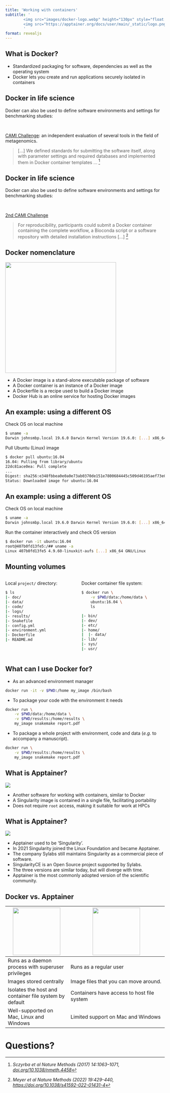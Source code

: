 ```yaml
---
title: 'Working with containers'
subtitle: '
        <img src="images/docker-logo.webp" height="130px" style="float:center; padding: 15px 15px 15px 15px;"/>
        <img src="https://apptainer.org/docs/user/main/_static/logo.png" height="130px" style="float:center; padding: 15px 15px 15px 15px;"/>
        '
format: revealjs
---
```


## What is [Docker]{.green}?

::: {.incremental}
- Standardized packaging for software, dependencies as well as the operating
  system
- Docker lets you create and run applications securely isolated in
  [containers]{.green}
:::

## Docker in life science

Docker can also be used to define software environments and settings for
benchmarking studies:

<br>

[CAMI Challenge](https://data.cami-challenge.org/): an independent evaluation of
several tools in the field of metagenomics.

> [...] We defined standards for submitting the software itself, along with
> parameter settings and required databases and implemented them in Docker
> container templates ... ^[_Sczyrba et al Nature Methods (2017) 14:1063–1071,
> [doi.org/10.1038/nmeth.4458](https://doi.org/10.1038/nmeth.4458)_]

## Docker in life science

Docker can also be used to define software environments and settings for
benchmarking studies:

<br>

[2nd CAMI Challenge](https://www.microbiome-cosi.org/cami/cami/cami2)

> For reproducibility, participants could submit a Docker container containing
> the complete workflow, a Bioconda script or a software repository with
> detailed installation instructions [...] ^[_Meyer et al Nature Methods (2022)
> 19:429-440, [https://doi.org/10.1038/s41592-022-01431-4](https://doi.org/10.1038/s41592-022-01431-4)_]

## Docker nomenclature

::: {.fragment}
![](images/images_and_containers.png){height=350 fig-align="center"}
:::

::: {.incremental}
- A Docker [image]{.green} is a stand-alone executable package of software
- A Docker [container]{.green} is an instance of a Docker image
- A [Dockerfile]{.green} is a recipe used to build a Docker image
- [Docker Hub]{.green} is an online service for hosting Docker images
:::



## An example: using a different OS

::: {.fragment}
Check OS on local machine
```.bash
$ uname -a
Darwin johnsmbp.local 19.6.0 Darwin Kernel Version 19.6.0: [...] x86_64
```
:::

::: {.fragment}
Pull Ubuntu (Linux) image
```.bash
$ docker pull ubuntu:16.04
16.04: Pulling from library/ubuntu
22dc81ace0ea: Pull complete
...
Digest: sha256:e348fbbea0e0a0e73ab0370de151e7800684445c509d46195aef73e090a49bd6
Status: Downloaded image for ubuntu:16.04
```
:::

## An example: using a different OS

Check OS on local machine
```.bash
$ uname -a
Darwin johnsmbp.local 19.6.0 Darwin Kernel Version 19.6.0: [...] x86_64
```

Run the container interactively and check OS version
```.bash
$ docker run -it ubuntu:16.04
root@407b0fd13fe5:/## uname -a
Linux 407b0fd13fe5 4.9.60-linuxkit-aufs [...] x86_64 GNU/Linux
```

## Mounting volumes

:::: {.columns height=90%}

::: {.column}
::: {.fragment}
Local `project/` directory:
```.bash
$ ls
|- doc/
|- data/
|- code/
|- logs/
|- results/
|- Snakefile
|- config.yml
|- environment.yml
|- Dockerfile
|- README.md
```
:::
:::

::: {.column}
::: {.fragment}
Docker container file system:
```.bash
$ docker run \
    -v $PWD/data:/home/data \
    ubuntu:16.04 \
    ls

|- bin/
|- dev/
|- etc/
|- home/
|  |- data/
|- lib/
|- sys/
|- usr/
```
:::
:::

::::

## What can I use Docker for?

::: {.fragment}
- As an advanced [environment]{.green} manager

```bash
docker run -it -v $PWD:/home my_image /bin/bash
```
:::

::: {.fragment}
- To package your [code]{.green} with the environment it needs

```bash
docker run \
    -v $PWD/data:/home/data \
    -v $PWD/results:/home/results \
    my_image snakemake report.pdf
```
:::

::: {.fragment}
- To package a [whole project]{.green} with environment, code and data (_e.g._
  to accompany a manuscript).

```bash
docker run \
    -v $PWD/results:/home/results \
    my_image snakemake report.pdf
```
:::

## What is Apptainer?

![](http://apptainer.org/static/hero-img-e614806cf573fd0cbbe09a25d9e69637.png){fig-align=center}

::: {.incremental}
- Another software for working with containers, similar to Docker
- A Singularity image is contained in a single file, facilitating portability
- Does not require `root` access, making it suitable for work at HPCs
:::

## What is Apptainer?

![](http://apptainer.org/static/hero-img-e614806cf573fd0cbbe09a25d9e69637.png){fig-align=center}

::: {.incremental}
- Apptainer used to be 'Singularity'. 
- In 2021 Singularity joined the Linux Foundation and became
  [Apptainer]{.green}.
- The company [Sylabs]{.green} still maintains Singularity as a commercial
piece of software.
- [SingularityCE]{.green} is an Open Source project supported by Sylabs.
- The three versions are similar today, but will diverge with time.
- [Apptainer]{.green} is the most commonly adopted version of the scientific
  community.
:::

## Docker vs. Apptainer

| ![](images/docker-logo.webp){height=150 fig-align=center} | ![](https://apptainer.org/docs/user/main/_static/logo.png){height=150 fig-align=center} |
| --------------------------------------------------------- | --------------------------------------------------------------------------------------- |
| Runs as a daemon process with superuser privileges        | Runs as a regular user                                                                  |
| Images stored centrally                                   | Image files that you can move around.                                                   |
| Isolates the host and container file system by default    | Containers have access to host file system                                              |
| Well-supported on Mac, Linux and Windows                  | Limited support on Mac and Windows                                                      |

# Questions?
